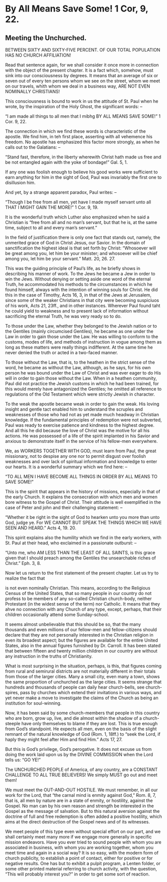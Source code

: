 # By All Means Save Some!  1 Cor, 9, 22.
## Meeting the Unchurched. {-}

BETWEEN SIXTY AND SIXTY-FIVE PERCENT.  OF OUR TOTAL POPULATION HAS NO CHURCH AFFILIATION!

Read that sentence again, for we shall consider it once more in connection with the object of the present chapter.  It is a fact which, somehow, must sink into our consciousness by degrees.  It means that an average of six or seven out of every ten persons whom we see on the street, whom we meet on our travels, whith whom we deal in a business way, ARE NOT EVEN NOMINALLY CHRISTIANS!

This consciousness is bound to work in us the attitude of St. Paul when he wrote, by the inspiration of the Holy Ghost, the significant words: --

"I am made all things to all men that I mibhg BY ALL MEANS SAVE SOME!"  1 Cor. 9, 22.

The connection in which we find these words is characteristic of the apostle.  We find him, in teh first place, asserting with all vehemence his freedom.  No apostle has emphasized this factor more strongly, as when he calls out to the Galatians: --

"Stand fast, therefore, in the liberty wherewith Christ hath made us free and be not entangled again with the yoke of bondage!"  Gal. 5, 1.

If any one was foolish enough to believe his good works were sufficient to earn anything for him in the sight of God, Paul was invariably the first one to disillusion him.

And yet, by a strange apparent paradox, Paul writes: --

"Though I be free from all men, yet have I made myself servant unto all THAT I MIGHT GAIN THE MORE!"  1 Cor. 9, 19.

It is the wonderful truth which Luther also emphasized when he said a Christian is "free from all and no man's servant, but that he is, at the same time, subject to all and every man's servant."

In the field of justification there is only one fact that stands out, namely, the unmerited grace of God in Christ Jesus, our Savior.  In the domain of sanctification the highest ideal is that set forth by Christ:  "Whosoever will be great among you, let him be your minister; and whosoever will be chief among you, let him be your servant."  Matt. 20, 26. 27.

This was the guiding principle of Paul's life, as he briefly shows in describing his manner of work.  To the Jews he became a Jew in order to win the Jews.  Without denying or setting aside one word of the eternal Truth, he accommodated his methods to the circumstances in which he found himself, always with the intention of winning souls for Christ.  He did this in the case of Timothy, Acts 16, 3, in that of the Jews at Jerusalem, since some of the weaker Christians in that city were becoming suspiciuos of his work, Acts 21, 23ff., and in other instances.  Wherever Paul found taht he could yield to weakness and to present lack of information without sacrificing the eternal Truth, he was very ready so to do.

To those under the Law, whether they belonged to the Jewish nation or to the Gentiles (mainly circumcised Gentiles), he became as one under the Law in order to gain those under the Law.  He was willing to conform to the customs, modes of life, and methods of instruction in vogue among them as long as these matters were really things indifferent.  At the same time he never denied the truth or acted in a two-faced manner.

To those without the Law, that is, to the heathen in the strict sense of the word, he became as without the Law, although, as he says, for his own person he was bound under the Law of Christ and was ever eager to do His will in order to gain those without the Law.  When in a heathen community, Paul did not practice the Jewish customs in which he had been trained, for this would merely have antagonized the Gentiles; he omitted all reference to regulations of the Old Testament which were strictly Jewish in character.

To the weak the apostle became weak in order to gain the weak.  His loving insight and gentle tact enabled him to understand the scruples and weaknesses of those who had not as yet made much headway in Christian knowledge.  If the fundamental principles of redemption were not subverted, Paul was ready to exercise patience and kindness to the highest degree.  And all this he did because the love of Christ was the motive for all his actions.  He was possessed of a life of the spirit implanted in his Savior and anxious to demonstrate itself in the service of his fellow-men everywhere.

We, as WORKERS TOGETHER WITH GOD, must learn from Paul, the great missionary, not to despise any one nor to permit disgust over foolish weaknesses and over lack of spiritual information and knowledge to enter our hearts.  It is a wonderful summary which we find here: --

"TO ALL MEN I HAVE BECOME ALL THINGS IN ORDER BY ALL MEANS TO SAVE SOME!"

This is the spirit that appears in the history of missions, especially in that of the early Church.  It explains the consecration with which men and women bore witness to the Gospel of Christ.  Their attitude is well exemplified in the case of Peter and john and their challenging statement: --

"Whether it be right in the sight of God to hearken unto you more than unto God, judge ye.  For WE CANNOT BUT SPEAK THE THINGS WHICH WE HAVE SEEN AND HEARD."  Acts 4, 19. 20.

This spirit explains also the humility which we find in the early workers, with St. Paul at their head, who exclaimed in a passionate outburst: -- 

"Unto me, who AM LESS THAN THE LEAST OF ALL SAINTS, is this grace given that I should preach among the Gentiles the unsearchable riches of Christ."  Eph. 3, 8.

Now let us return to the first statement of the present chapter.  Let us try to realize the fact that

\begin{center} BETWEEN SIXTY AND SIXTY-FIVE PER CENT. OF OUR ENTIRE POPULATION \end{center}

is not even nominally Christian.  This means, according to the Religious Census of the United States, that so many people in our country do not profess to be members of any so-called Christian church-body, neither Protestant (in the widest sense of the term) nor Catholic.  It means that they ahve no connection with any Church of any type, except, perhaps, that their children occasionally attend some Sunday-school.

It seems almost unbelievable that this should be so, that the many thousands and even millions of our fellow-men and fellow-citizens should declare that they are not personally interested in the Christian religion in even its broadest aspect; but the figures are available for the entire United States, also in the annual figures furnished by Dr. Carroll.  It has been stated that between fifteen and twenty million children in our country are without any instruction in the truths of Christianity.

What is most surprising in the situation, perhaps, is this, that figures coming from rural and semirural districts are not materially different in their totals from those of the larger cities.  Many a small city, even many a town, shows the same proportion of unchurched as the large cities.  It seems strange that hundreds and thousands of people can daily hear church-bells, see church-spires, pass by churches which extend their invitations in various ways, and yet never make a move to investigate the claims of the Church as being an institution for soul-winning.

Now, it has been said by some church-members that people in this country who are born, grow up, live, and die almost within the shadow of a church-steeple have only themselves to blame if they are lost.  This is true enough from God's standpoint.  He expects all men, even on the basis of the slight remnant of the natural knowledge of God (Rom. 1, 18ff.) to "seek the Lord, if haply they might feel after Him and find Him."  Acts 17, 27.

But this is God's privilege, God's perogative.  It does not excuse us from doing the work laid upon us by the DIVINE COMMISSION when the Lord tells us:  "GO YE!"

The UNCHURCHED PEOPLE of America, of any country, are a CONSTANT CHALLENGE TO ALL TRUE BELIEVERS!  We simply MUST go out and meet them!

We must meet the OUT-AND-OUT HOSTILE.  We must remember, in all our work for the Lord, that "the carnal mind is enmity against God," Rom. 8, 7, that is, all men by nature are in a state of enmity, or hostility, against the Gospel.  No man can by his own reason and strength be interested in the Gospel as the message of salvation.  But to this natural aversion against the doctrine of full and free redemption is often added a positive hostility, which aims at the direct destruction of the Gospel news and of its witnesses.

We meet people of this type even without special effort on our part, and we shall certainly meet many more if we engage more generally in specific mission endeavors.  Have you ever tried to sound people with whom you are associated in business, with whom you are working together, whom you meet time and again in a social way?  It is so easy, with the modern form of church publicity, to establish a point of contact, either for positive or for negative results.  One has but to exhibit a pulpit program, a Lenten folder, or some other printed material referring to church activity, with the question, "This will probably interest you?" in order to get some sort of reaction.


